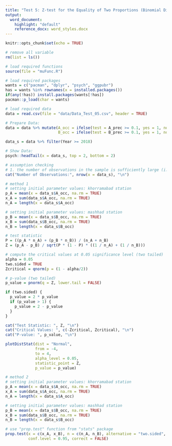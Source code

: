 ```yaml
---
title: "Test 5: Z-test for the Equality of Two Proportions (Binomial Distribution)"
output:
  word_document:
    highlight: "default"
    reference_docx: word_styles.docx
---
```


```r
knitr::opts_chunk$set(echo = TRUE)
```

```r
# remove all variable
rm(list = ls())

# load required functions
source(file = "muFunc.R")

# load required packages
wants = c("pacman", "dplyr", "psych", "ggpubr")
has = wants %in% rownames(x = installed.packages())
if(any(!has)) install.packages(wants[!has])
pacman::p_load(char = wants)

# load required data
data = read.csv(file = "data/Data_Test_05.csv", header = TRUE)

# Prepare Data:
data = data %>% mutate(A_occ = ifelse(test = A_prec >= 0.1, yes = 1, no = 0),
                       B_occ = ifelse(test = B_prec >= 0.1, yes = 1, no = 0))

data_s = data %>% filter(Year >= 2018)

# Show Data:
psych::headTail(x = data_s, top = 2, bottom = 2)
```

```r
# assumption checking
# 1. the number of observations in the sample is sufficiently large (i.e. n>=30).
cat("Number of Observations:", nrow(x = data_s), "\n")
```

```r
# method 1
# setting initial parameter values: khorramabad station
p_A = mean(x = data_s$A_occ, na.rm = TRUE)
x_A = sum(data_s$A_occ, na.rm = TRUE)
n_A = length(x = data_s$A_occ)

# setting initial parameter values: mashhad station
p_B = mean(x = data_s$B_occ, na.rm = TRUE)
x_B = sum(data_s$B_occ, na.rm = TRUE)
n_B = length(x = data_s$B_occ)

# test statistic
P = ((p_A * n_A) + (p_B * n_B)) / (n_A + n_B)
Z = (p_A - p_B) / sqrt(P * (1 - P) * ((1 / n_A) + (1 / n_B)))

# compute the critical values at 0.05 significance level (two tailed)
alpha = 0.05
two.sided = TRUE
Zcritical = qnorm(p = (1 - alpha/2))

# p-value (two tailed)
p_value = pnorm(q = Z, lower.tail = FALSE)

if (two.sided) {
  p_value = 2 * p_value
  if (p_value > 1) {
    p_value = 2 - p_value
  }
}

cat("Test Statistic: ", Z, "\n")
cat("Critical Values: ", c(-Zcritical, Zcritical), "\n")
cat("P-value: ", p_value, "\n")

plotDistStat(dist = "Normal",
             from = -4,
             to = 4,
             alpha_level = 0.05,
             statistic_point = Z,
             p_value = p_value)

# method 2
# setting initial parameter values: khorramabad station
p_A = mean(x = data_s$A_occ, na.rm = TRUE)
x_A = sum(data_s$A_occ, na.rm = TRUE)
n_A = length(x = data_s$A_occ)

# setting initial parameter values: mashhad station
p_B = mean(x = data_s$B_occ, na.rm = TRUE)
x_B = sum(data_s$B_occ, na.rm = TRUE)
n_B = length(x = data_s$B_occ)

# use "prop.test" function from "stats" package
prop.test(x = c(x_A, x_B), n = c(n_A, n_B), alternative = "two.sided", 
          conf.level = 0.95, correct = FALSE)
```